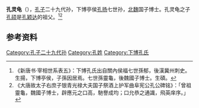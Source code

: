 '''孔灵龟'''（{{bd|？||？||}}），[[孔子|孔子]]二十九代孙，下博亭侯[[孔扬|孔扬]]七世孙，[[北魏|北魏]]国子博士。孔灵龟之子[[孔硕|孔硕]]是[[孔颖达|孔颖达]]的祖父。<ref>《新唐书·宰相世系表五》：下博孔氏出自關內侯福七世孫郁，後漢冀州刺史。生揚，下博亭侯，子孫因居焉。七世孫靈龜，後魏國子博士。生碩。</ref><ref>《大唐故太子右庶子银青光禄大夫国子祭酒上护军曲阜宪公孔公碑铭》：「曾祖靈龜，魏國子博士，辟應元之口高，馳譽成均；口允恭之通識，飛英庠序。」</ref>

==参考资料==
{{reflist}}

[[Category:孔子二十九代孙|Category:孔子二十九代孙]]
[[Category:孔姓|Category:孔姓]]
[[Category:下博孔氏|Category:下博孔氏]]